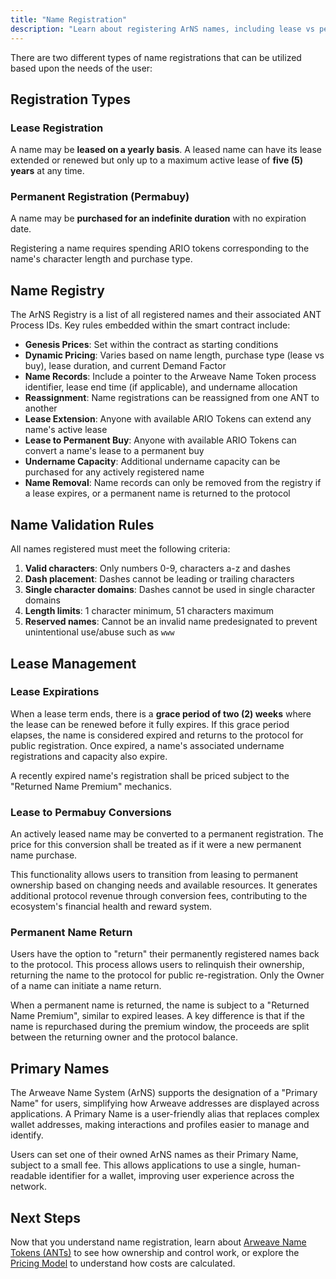 ```yaml
---
title: "Name Registration"
description: "Learn about registering ArNS names, including lease vs permanent options, validation rules, and the registration process"
---
```


There are two different types of name registrations that can be utilized based upon the needs of the user:

## Registration Types

### Lease Registration

A name may be **leased on a yearly basis**. A leased name can have its lease extended or renewed but only up to a maximum active lease of **five (5) years** at any time.

### Permanent Registration (Permabuy)

A name may be **purchased for an indefinite duration** with no expiration date.

Registering a name requires spending ARIO tokens corresponding to the name's character length and purchase type.

## Name Registry

The ArNS Registry is a list of all registered names and their associated ANT Process IDs. Key rules embedded within the smart contract include:

- **Genesis Prices**: Set within the contract as starting conditions
- **Dynamic Pricing**: Varies based on name length, purchase type (lease vs buy), lease duration, and current Demand Factor
- **Name Records**: Include a pointer to the Arweave Name Token process identifier, lease end time (if applicable), and undername allocation
- **Reassignment**: Name registrations can be reassigned from one ANT to another
- **Lease Extension**: Anyone with available ARIO Tokens can extend any name's active lease
- **Lease to Permanent Buy**: Anyone with available ARIO Tokens can convert a name's lease to a permanent buy
- **Undername Capacity**: Additional undername capacity can be purchased for any actively registered name
- **Name Removal**: Name records can only be removed from the registry if a lease expires, or a permanent name is returned to the protocol

## Name Validation Rules

All names registered must meet the following criteria:

1. **Valid characters**: Only numbers 0-9, characters a-z and dashes
2. **Dash placement**: Dashes cannot be leading or trailing characters
3. **Single character domains**: Dashes cannot be used in single character domains
4. **Length limits**: 1 character minimum, 51 characters maximum
5. **Reserved names**: Cannot be an invalid name predesignated to prevent unintentional use/abuse such as `www`

## Lease Management

### Lease Expirations

When a lease term ends, there is a **grace period of two (2) weeks** where the lease can be renewed before it fully expires. If this grace period elapses, the name is considered expired and returns to the protocol for public registration. Once expired, a name's associated undername registrations and capacity also expire.

A recently expired name's registration shall be priced subject to the "Returned Name Premium" mechanics.

### Lease to Permabuy Conversions

An actively leased name may be converted to a permanent registration. The price for this conversion shall be treated as if it were a new permanent name purchase.

This functionality allows users to transition from leasing to permanent ownership based on changing needs and available resources. It generates additional protocol revenue through conversion fees, contributing to the ecosystem's financial health and reward system.

### Permanent Name Return

Users have the option to "return" their permanently registered names back to the protocol. This process allows users to relinquish their ownership, returning the name to the protocol for public re-registration. Only the Owner of a name can initiate a name return.

When a permanent name is returned, the name is subject to a "Returned Name Premium", similar to expired leases. A key difference is that if the name is repurchased during the premium window, the proceeds are split between the returning owner and the protocol balance.

## Primary Names

The Arweave Name System (ArNS) supports the designation of a "Primary Name" for users, simplifying how Arweave addresses are displayed across applications. A Primary Name is a user-friendly alias that replaces complex wallet addresses, making interactions and profiles easier to manage and identify.

Users can set one of their owned ArNS names as their Primary Name, subject to a small fee. This allows applications to use a single, human-readable identifier for a wallet, improving user experience across the network.

## Next Steps

Now that you understand name registration, learn about [Arweave Name Tokens (ANTs)](/learn/arns/ants) to see how ownership and control work, or explore the [Pricing Model](/learn/arns/pricing-model) to understand how costs are calculated.
